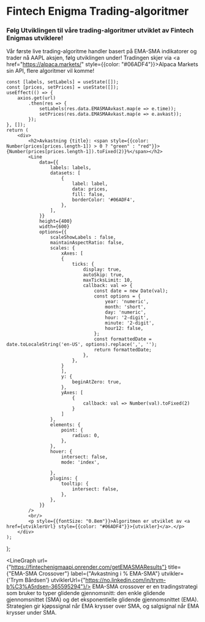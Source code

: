 # Fintech Enigma Trading-algoritmer

<h3>Følg Utviklingen til våre trading-algoritmer utviklet av Fintech Enigmas utviklere! </h3>

Vår første live trading-algoritme handler basert på EMA-SMA indikatorer og trader nå AAPL aksjen, følg utviklingen under! Tradingen skjer via <a href="https://alpaca.markets/" style={{color: "#06ADF4"}}>Alpaca Markets</a> sin API, flere algoritmer vil komme!



    const [labels, setLabels] = useState([]);
    const [prices, setPrices] = useState([]);
    useEffect(() => {
        axios.get(url)
            .then(res => {
                setLabels(res.data.EMASMAAvkast.map(e => e.time));
                setPrices(res.data.EMASMAAvkast.map(e => e.avkast));
            });
    }, []);
    return (
        <div>
            <h2>Avkastning {title}: <span style={{color: Number(prices[prices.length-1]) > 0 ? "green" : "red"}}>{Number(prices[prices.length-1]).toFixed(2)}%</span></h2>
            <Line
                data={{
                    labels: labels,
                    datasets: [
                        {
                            label: label, 
                            data: prices,
                            fill: false,
                            borderColor: '#06ADF4',
                        },
                    ],
                }}
                height={400}
                width={600}
                options={{
                    scaleShowLabels : false,
                    maintainAspectRatio: false,
                    scales: {
                        xAxes: [
                        {
                            ticks: {
                                display: true,
                                autoSkip: true,
                                maxTicksLimit: 10,
                                callback: val => {
                                    const date = new Date(val);
                                    const options = {
                                        year: 'numeric',
                                        month: 'short',
                                        day: 'numeric',
                                        hour: '2-digit',
                                        minute: '2-digit',
                                        hour12: false,
                                    };
                                    const formattedDate = date.toLocaleString('en-US', options).replace(',', '');
                                    return formattedDate;
                                },
                            },
                        }
                        ],
                        y: {
                            beginAtZero: true,
                        },
                        yAxes: [
                            {
                                callback: val => Number(val).toFixed(2)
                            }
                        ]
                    },
                    elements: {
                        point: {
                            radius: 0,
                        },
                    },
                    hover: {
                        intersect: false,
                        mode: 'index',
                        
                    },
                    plugins: {
                        tooltip: {
                            intersect: false,
                        },
                    },
                }}
            />
            <br/>
            <p style={{fontSize: "0.8em"}}>Algoritmen er utviklet av <a href={utviklerUrl} style={{color: "#06ADF4"}}>{utvikler}</a>.</p>
        </div>
    );
};


<LineGraph url={"https://fintechenigmaapi.onrender.com/getEMASMAResults"} title={"EMA-SMA Crossover"} label={"Avkastning i % EMA-SMA"} utvikler={'Trym Bårdsen'} utviklerUrl={"https://no.linkedin.com/in/trym-b%C3%A5rdsen-365595294"}/>
EMA-SMA crossover er en tradingstrategi som bruker to typer glidende gjennomsnitt: den enkle glidende gjennomsnittet (SMA) og det eksponentielle glidende gjennomsnittet (EMA). Strategien gir kjøpssignal når EMA krysser over SMA, og salgsignal når EMA krysser under SMA.